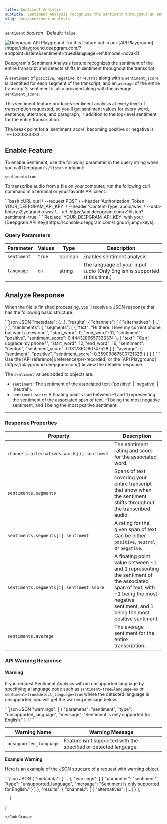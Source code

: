 ```yaml
---
title: Sentiment Analysis
subtitle: Sentiment Analysis recognizes the sentiment throughout an entire transcript.
slug: docs/sentiment-analysis
---
```



`sentiment` *boolean*   Default: `false`

<div class="flex flex-row gap-2">
<Markdown src="../snippets/pre-recorded.mdx"/> <Markdown src="../snippets/dep-streaming.mdx" /> <Markdown src="../snippets/english.mdx" />
</div>

<div class="api-playground-call">
<span>
<img src="https://res.cloudinary.com/deepgram/image/upload/v1717523786/devex/codey-greeting_rekqe1.svg" alt="Deepgram API Playground"/>   Try this feature out in our [API Playground](https://playground.deepgram.com/?endpoint=listen\&sentiment=true\&language=en\&model=nova-2)!
</span>
</div>

Deepgram's Sentiment Analysis feature recognizes the sentiment of the entire transcript and detects shifts in sentiment throughout the transcript.

A `sentiment` of `positive`, `negative`, or `neutral` along with a `sentiment_score` is identified for each segment of the transcript, and an `average` of the entire transcript's sentiment is also provided along with the average `sentiment_score`.

This sentiment feature produces sentiment analysis at every level of transcription requested, so you'll get sentiment values for every word, sentence, utterance, and paragraph, in addition to the top-level sentiment for the entire transcription.

<Info>
  The break point for a `sentiment_score` becoming positive or negative is `+-0.333333333...`.
</Info>

## Enable Feature

To enable Sentiment, use the following parameter in the query string when you call Deepgram’s `/listen` endpoint:

`sentiment=true`

To transcribe audio from a file on your computer, run the following curl command in a terminal or your favorite API client.

<CodeGroup>
  ```bash cURL
  curl \
    --request POST \
    --header 'Authorization: Token YOUR_DEEPGRAM_API_KEY' \
    --header 'Content-Type: audio/wav' \
    --data-binary @youraudio.wav \
    --url 'https://api.deepgram.com/v1/listen?sentiment=true'
  ```
</CodeGroup>

<Warning>
  Replace `YOUR_DEEPGRAM_API_KEY` with your [Deepgram API Key](https://console.deepgram.com/signup?jump=keys).
</Warning>

### Query Parameters

| Parameter   | Values | Type    | Description                                                                |
| ----------- | ------ | ------- | -------------------------------------------------------------------------- |
| `sentiment` | `true` | boolean | Enables sentiment analysis                                                 |
| `language`  | `en`   | string  | The language of your input audio (Only English is supported at this time.) |

## Analyze Response

When the file is finished processing, you’ll receive a JSON response that has the following basic structure:

<CodeGroup>
  ```json JSON
  "metadata": {...},
    "results": {
      "channels": [
        {
          "alternatives": [...]
        }
      ],
      "sentiments": {
        "segments": [
          {
            "text": "Hi there. I love my current phone, but want a new one.",
            "start_word": 0,
            "end_word": 11,
            "sentiment": "positive",
            "sentiment_score": 0.4443286657333374
          },
          {
            "text": "Can I upgrade my phone?",
            "start_word": 12,
            "end_word": 16,
            "sentiment": "neutral",
            "sentiment_score": 0.1317894160747528
          }
        ],
        "average": {
          "sentiment": "positive",
          "sentiment_score": 0.35909067500721326
        }
      }
    }
  }
  ```
</CodeGroup>

<Info>
  Use the [API reference](/reference/pre-recorded) or the [API Playground](https://playground.deepgram.com/) to view the detailed response.
</Info>

The `sentiment` values added to objects are:

* `sentiment`: The sentiment of the associated text ('positive' | 'negative' | 'neutral').
* `sentiment_score`: A floating point value between -1 and 1 representing the sentiment of the associated span of text. -1 being the most negative sentiment, and 1 being the most positive sentiment.

***

### Response Properties

| Property                                   | Description                                                                                                                                                                            |
| ------------------------------------------ | -------------------------------------------------------------------------------------------------------------------------------------------------------------------------------------- |
| `channels.alternatives.words[i].sentiment` | The sentiment rating and score for the associated word.                                                                                                                                |
| `sentiments.segments`                      | Spans of text covering your entire transcript that show when the sentiment shifts throughout the transcribed audio.                                                                    |
| `sentiments.segments[i].sentiment`         | A rating for the given span of text. Can be either `positive`, `neutral`, or `negative`.                                                                                               |
| `sentiments.segments[i].sentiment_score`   | A floating point value between -1 and 1 representing the sentiment of the associated span of text, with -1 being the most negative sentiment, and 1 being the most positive sentiment. |
| `sentiments.average`                       | The average sentiment for the entire transcription.                                                                                                                                    |

### API Warning Response

#### Warning

If you request Sentiment Analysis with an unsupported language by specifying a language code such as `sentiment=true&language=es` or `sentiment=true&detect_language=true` where the detected language is unsupported, you will get the warning message below.

<CodeGroup>
  ```json JSON
  "warnings": [
    {
      "parameter": "sentiment",
      "type": "unsupported_language",
      "message": "Sentiment is only supported for English."
    }
  ]
  ```
</CodeGroup>

| Warning Name           | Warning Message                                                  |
| ---------------------- | ---------------------------------------------------------------- |
| `unsupported_language` | Feature isn't supported with the specified or detected language. |

**Example Warning**

Here is an example of the JSON structure of a request with warning object.

<CodeGroup>
  ```json JSON
  {
   "metadata": {
  ...
         },
       "warnings": [
         {
           "parameter": "sentiment",
           "type": "unsupported_language",
           "message": "Sentiment is only supported for English."
         }
       ]
     },
   "results": {
         "channels": [
              {
                  "alternatives": [...]
              }
          ], 

      }
  }
  ```
</CodeGroup>
